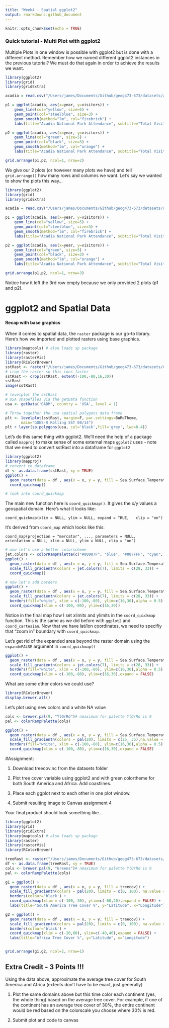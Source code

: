 ```yaml
---
title: "Week4 - Spatial ggplot2"
output: rmarkdown::github_document
---
```


```r
knitr::opts_chunk$set(echo = TRUE)
```

### Quick tutorial - Multi Plot with ggplot2

Multiple Plots in one window is possible with ggplot2 but is done with a different method. Remember how we named different ggplot2 instances in the previous tutorial? We must do that again in order to achieve the results we want. 

```r
library(ggplot2)
library(grid)
library(gridExtra)

acadia = read.csv("/Users/james/Documents/Github/geog473-673/datasets/acadia.csv")

p1 = ggplot(acadia, aes(x=year, y=visitors)) +
    geom_line(col="yellow", size=5) + 
    geom_point(col="steelblue", size=3) + 
    geom_smooth(method="lm", col="firebrick") +
    labs(title="Acadia National Park Attendance", subtitle="Total Visitors per year", y="Visitors", x="Year", caption="National Park Database")

p2 = ggplot(acadia, aes(x=year, y=visitors)) +
    geom_line(col="green", size=5) + 
    geom_point(col="black", size=3) + 
    geom_smooth(method="lm", col="orange") +
    labs(title="Acadia National Park Attendance", subtitle="Total Visitors per year", y="Visitors", x="Year", caption="National Park Database")

grid.arrange(p1,p2, ncol=1, nrow=2)
```

We give our 2 plots (or however many plots we have) and tell `grid.arrange()` how many rows and columns we want. Let's say we wanted to show the plots this way...

```r
library(ggplot2)
library(grid)
library(gridExtra)

acadia = read.csv("/Users/james/Documents/Github/geog473-673/datasets/acadia.csv")

p1 = ggplot(acadia, aes(x=year, y=visitors)) +
    geom_line(col="yellow", size=5) + 
    geom_point(col="steelblue", size=3) + 
    geom_smooth(method="lm", col="firebrick") +
    labs(title="Acadia National Park Attendance", subtitle="Total Visitors per year", y="Visitors", x="Year", caption="National Park Database")

p2 = ggplot(acadia, aes(x=year, y=visitors)) +
    geom_line(col="green", size=5) + 
    geom_point(col="black", size=3) + 
    geom_smooth(method="lm", col="orange") +
    labs(title="Acadia National Park Attendance", subtitle="Total Visitors per year", y="Visitors", x="Year", caption="National Park Database")

grid.arrange(p1,p2, ncol=1, nrow=3)
```

Notice how it left the 3rd row empty because we only provided 2 plots (p1 and p2).

# ggplot2 and Spatial Data

#### Recap with base graphics

When it comes to spatial data, the `raster` package is our go-to library. Here's how we imported and plotted rasters using base graphics. 

```r
library(maptools) # also loads sp package
library(raster)
library(rasterVis)
library(RColorBrewer)
sstRast <- raster("/Users/james/Documents/Github/geog473-673/datasets/GOES_R_ROLLING_1DAY_20190814.nc")
# crop the raster so this runs faster
sstRast <- crop(sstRast, extent(-100,-80,16,30))
sstRast
image(sstRast)

# levelplot the sstRast
# USA shapefiles via the getData function
usa <- getData('GADM', country = 'USA', level = 1)

# Throw together the usa spatial polygons data frame
plt <- levelplot(sstRast, margin=F, par.settings=BuRdTheme,
       main="GOES-R Rolling SST 08/14")
plt + layer(sp.polygons(usa, col='black',fill='grey', lwd=0.4))
```

Let's do this same thing with ggplot2. We'll need the help of a package called `mapproj` to make sense of some external maps `ggplot2` uses - note that we need to convert sstRast into a dataframe for `ggplot2`

```r
library(ggplot2)
library(mapproj)
# convert to dataframe
df <- as.data.frame(sstRast, xy = TRUE) 
ggplot() +
  geom_raster(data = df , aes(x = x, y = y, fill = Sea.Surface.Temperature)) + 
  coord_quickmap()

# look into coord_quickmap
```

The main new function here is `coord_quickmap()`. It gives the x/y values a geospatial domain. Here's what it looks like:

`coord_quickmap(xlim = NULL, ylim = NULL, expand = TRUE,
  clip = "on")`
  
It's derived from `coord_map` which looks like this:

`coord_map(projection = "mercator", ..., parameters = NULL,
  orientation = NULL, xlim = NULL, ylim = NULL, clip = "on")`
  
```r
# now let's use a better colorscheme
jet.colors <- colorRampPalette(c("#00007F", "blue", "#007FFF", "cyan", "#7FFF7F", "yellow", "#FF7F00", "red", "#7F0000"))
ggplot() +
  geom_raster(data = df , aes(x = x, y = y, fill = Sea.Surface.Temperature)) + 
  scale_fill_gradientn(colors = jet.colors(7), limits = c(28, 33)) + 
  coord_quickmap()

# now let's add borders
ggplot() +
  geom_raster(data = df , aes(x = x, y = y, fill = Sea.Surface.Temperature)) + 
  scale_fill_gradientn(colors = jet.colors(7), limits = c(28, 33)) + 
  borders(fill="white", xlim = c(-100,-80), ylim=c(16,30),alpha = 0.5) +
  coord_quickmap(xlim = c(-100,-80), ylim=c(16,30))
```

Notice in the final map how I set xlimits and ylimits in the `coord_quickmap` function. This is the same as we did before with `ggplot2` and `coord_cartesian`. Now that we have lat/lon coordinates, we need to specifiy that "zoom in" boundary with `coord_quickmap`. 

Let's get rid of the expanded area beyond the raster domain using the `expand=FALSE` argument in `coord_quickmap()`

```r
ggplot() +
  geom_raster(data = df , aes(x = x, y = y, fill = Sea.Surface.Temperature)) + 
  scale_fill_gradientn(colors = jet.colors(7), limits = c(28, 33)) + 
  borders(fill="white", xlim = c(-100,-80), ylim=c(16,30),alpha = 0.5) +
  coord_quickmap(xlim = c(-100,-80), ylim=c(16,30),expand = FALSE)
```

What are some other colors we could use?
```r
library(RColorBrewer)
display.brewer.all()
```

Let's plot using new colors and a white NA value

```r
cols <- brewer.pal(9, "YlOrRd")# nmaximum for palette YlOrRd is 9
pal <- colorRampPalette(cols)

ggplot() +
  geom_raster(data = df , aes(x = x, y = y, fill = Sea.Surface.Temperature)) + 
  scale_fill_gradientn(colors = pal(20), limits = c(25, 35),na.value = "white") + 
  borders(fill="white", xlim = c(-100,-80), ylim=c(16,30),alpha = 0.5) +
  coord_quickmap(xlim = c(-100,-80), ylim=c(16,30),expand = FALSE)    

```

#Assignment:

1. Download treecov.nc from the datasets folder

2. Plot tree cover variable using ggplot2 and with green colortheme for both South America and Africa. Add coastlines.

3. Place each ggplot next to each other in one plot window. 

4. Submit resulting image to Canvas assignment 4



Your final product should look something like...

```r
library(ggplot2)
library(grid)
library(gridExtra)
library(maptools) # also loads sp package
library(raster)
library(rasterVis)
library(RColorBrewer)

treeRast <- raster("/Users/james/Documents/Github/geog473-673/datasets/treecov.nc")
df <- as.data.frame(treeRast, xy = TRUE) 
cols <- brewer.pal(9, "Greens")# nmaximum for palette YlOrRd is 9
pal <- colorRampPalette(cols)

g1 = ggplot() +
  geom_raster(data = df , aes(x = x, y = y, fill = treecov)) + 
  scale_fill_gradientn(colors = pal(20), limits = c(0, 100), na.value = "white") + 
  borders(colour='black') + 
  coord_quickmap(xlim = c(-100,-30), ylim=c(-60,20),expand = FALSE) +
  labs(title="South America Tree Cover %", y="Latitude", x="Longitude")

g2 = ggplot() +
  geom_raster(data = df , aes(x = x, y = y, fill = treecov)) + 
  scale_fill_gradientn(colors = pal(20), limits = c(0, 100), na.value = "white") + 
  borders(colour='black') + 
  coord_quickmap(xlim = c(-20,60), ylim=c(-40,40),expand = FALSE) +
  labs(title="Africa Tree Cover %", y="Latitude", x="Longitude")


grid.arrange(g1,g2, ncol=2, nrow=1)
```


## Extra Credit - 3 Points !!!

Using the data above, approximate the average tree cover for South America and Africa (extents don't have to be exact, just generally)

1) Plot the same domains above but this time color each continent (yes, the whole thing) based on the average tree cover. For example, if one of the continent has an average tree cover of 30%, the entire continent would be red based on the colorscale you choose where 30% is red. 

2) Submit plot and code to canvas 